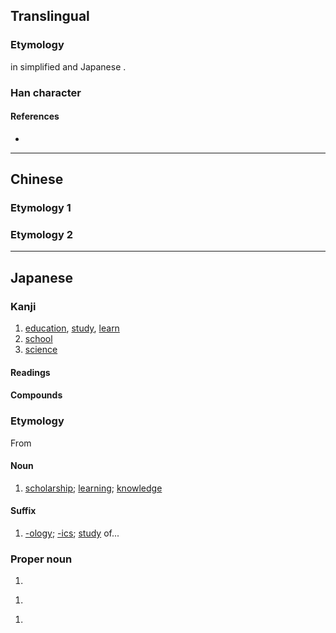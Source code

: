 {{character info/new}}
{{also|學}}
==Translingual==
{{stroke order|type=animate}}
{{ja-forms|学|学|[[學]]}}

===Etymology===
{{Han simp|學|f=𦥯|t=⿱⺍冖}} in simplified {{w|Simplified Chinese|Chinese}} and Japanese {{w|shinjitai}}.

===Han character===
{{Han char|rn=39|rad=子|as=05|sn=8|four=|canj=FBND|ids=⿳⺍冖子}}

====References====
* {{Han ref|kx=0279.121|dkj=06974|dj=0548.060|hdz=21014.030|uh=5B66|ud=23398}}

----

==Chinese==

===Etymology 1===
{{zh-see|學}}

===Etymology 2===
{{zh-see|孛|v}}

----

==Japanese==
{{ja-kanji forms|学|學}}

===Kanji===
{{ja-kanji|grade=1|rs=子05|kyu=學}}

# [[education]], [[study]], [[learn]]
# [[school]]
# [[science]]

====Readings====
{{ja-readings
|goon=がく
|kanon=がく
|kun=まな-ぶ
}}

====Compounds====
{{der3-u|lang=ja
|{{ja-r|学位|がくい}}
|{{ja-r|学科|がっか}}
|{{ja-r|学外|がくがい}}
|{{ja-r|学期|がっき}}
|{{ja-r|学業|がくぎょう}}
|{{ja-r|学芸|がくげい}}
|{{ja-r|学校|がっこう}}
|{{ja-r|学才|がくさい}}
|{{ja-l|学際}}
|{{ja-r|学士|がくし}}
|{{ja-r|学識|がくしき}}
|{{ja-r|学術|がくじゅつ}}
|{{ja-r|学食|がくしょく}}
|{{ja-r|学生|がくせい}}
|{{ja-l|学籍}}
|{{ja-l|学窓}}
|{{ja-l|学僧}}
|{{ja-r|学徒|がくと}}
|{{ja-l|学内}}
|{{ja-l|学閥}}
|{{ja-l|学府}}
|{{ja-l|学風}}
|{{ja-r|学名|がくめい}}
|{{ja-r|学問|がくもん}}
|{{ja-l|学割}}
|{{ja-r|医学|いがく}}
|{{ja-r|科学|かがく}}
|{{ja-r|化学|かがく}}, {{ja-r|化学|ばけがく}}
|{{ja-l|漢学}}
|{{ja-r|経済学|けいざいがく}}
|{{ja-l|古学}}
|{{ja-l|後学}}
|{{ja-r|光学|こうがく}}
|{{ja-l|向学}}
|{{ja-r|工学|こうがく}}
|{{ja-r|神学|しんがく}}
|{{ja-r|生物学|せいぶつがく}}
|{{ja-r|退学|たいがく}}
|{{ja-r|大学|だいがく}}
|{{ja-r|中学|ちゅうがく}}
|{{ja-l|停学}}
|{{ja-r|哲学|てつがく}}
|{{ja-r|入学|にゅうがく}}
|{{ja-r|博学|はくがく}}
|{{ja-r|美学|びがく}}
|{{ja-r|物理学|ぶつりがく}}
|{{ja-r|文学|ぶんがく}}
|{{ja-r|法学|ほうがく}}
|{{ja-r|夜学|やがく}}
|{{ja-r|蘭学|らんがく}}
|{{ja-r|学らん|がくらん}}
|{{ja-r|学蘭|がくらん}}
}}

===Etymology===
From {{etyl|ltc|ja|sort=がく}} {{m|zh|學|tr=hæwk||}}

====Noun====
{{ja-noun|がく|kyu=學}}

# [[scholarship]]; [[learning]]; [[knowledge]]

====Suffix====
{{ja-pos|suffix|がく}}

# [[-ology]]; [[-ics]]; [[study]] of...

===Proper noun===
{{ja-pos|さとる|proper}}

# {{given name|male|lang=ja}}

{{ja-pos|まなぶ|proper}}

# {{given name|male|lang=ja}}

{{ja-pos|まこと|proper}}

# {{given name|male|lang=ja|sort=まこと}}